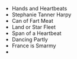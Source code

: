 - Hands and Heartbeats
- Stephanie Tanner Harpy
- Can of Fart Meat
- Land or Star Fleet
- Span of a Heartbeat
- Dancing Partly
- France is Smarmy
- 
